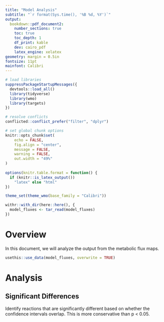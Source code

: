 ```yaml
---
title: "Model Analysis"
subtitle: "`r format(Sys.time(), '%B %d, %Y')`"
output: 
  bookdown::pdf_document2:
    number_sections: true
    toc: true
    toc_depth: 1
    df_print: kable
    dev: cairo_pdf
    latex_engine: xelatex
geometry: margin = 0.5in
fontsize: 11pt
mainfont: Calibri
---
```


```r
# load libraries
suppressPackageStartupMessages({
  devtools::load_all()
  library(tidyverse)
  library(wmo)
  library(targets)
})

# resolve conflicts
conflicted::conflict_prefer("filter", "dplyr")

# set global chunk options
knitr::opts_chunk$set(
	echo = FALSE,
	fig.align = "center",
	message = FALSE,
	warning = FALSE,
	out.width = "49%"
)
 
options(knitr.table.format = function() {
  if (knitr::is_latex_output()) 
    "latex" else "html"
})

theme_set(theme_wmo(base_family = "Calibri"))
```

```r
withr::with_dir(here::here(), {
  model_fluxes <- tar_read(model_fluxes)
})
```

\newpage

# Overview

In this document, we will analyze the output from the metabolic flux maps.

```r
usethis::use_data(model_fluxes, overwrite = TRUE)
```

# Analysis

## Significant Differences

Identify reactions that are significantly different based on whether the confidence intervals overlap. This is more conservative than p < 0.05. 
